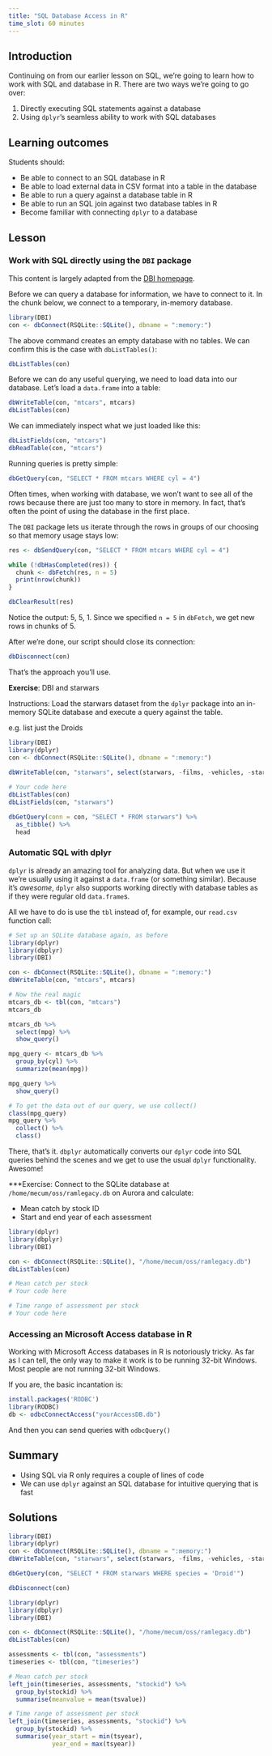 ```yaml
---
title: "SQL Database Access in R"
time_slot: 60 minutes
---
```


## Introduction

Continuing on from our earlier lesson on SQL, we're going to learn how to work with SQL and database in R.
There are two ways we're going to go over:

1. Directly executing SQL statements against a database
2. Using `dplyr`'s seamless ability to work with SQL databases

## Learning outcomes

Students should:

- Be able to connect to an SQL database in R
- Be able to load external data in CSV format into a table in the database
- Be able to run a query against a database table in R
- Be able to run an SQL join against two database tables in R
- Become familiar with connecting `dplyr` to a database

## Lesson

### Work with SQL directly using the `DBI` package

This content is largely adapted from the [DBI homepage](http://rstats-db.github.io/DBI/).

Before we can query a database for information, we have to connect to it.
In the chunk below, we connect to a temporary, in-memory database.

```r
library(DBI)
con <- dbConnect(RSQLite::SQLite(), dbname = ":memory:")
```

The above command creates an empty database with no tables.
We can confirm this is the case with `dbListTables()`:

```r
dbListTables(con)
```

Before we can do any useful querying, we need to load data into our database.
Let's load a `data.frame` into a table:

```r
dbWriteTable(con, "mtcars", mtcars)
dbListTables(con)
```

We can immediately inspect what we just loaded like this:

```r
dbListFields(con, "mtcars")
dbReadTable(con, "mtcars")
```

Running queries is pretty simple:

```r
dbGetQuery(con, "SELECT * FROM mtcars WHERE cyl = 4")
```

Often times, when working with database, we won't want to see all of the rows because there are just too many to store in memory.
In fact, that's often the point of using the database in the first place.

The `DBI` package lets us iterate through the rows in groups of our choosing so that memory usage stays low:

```r
res <- dbSendQuery(con, "SELECT * FROM mtcars WHERE cyl = 4")

while (!dbHasCompleted(res)) {
  chunk <- dbFetch(res, n = 5)
  print(nrow(chunk))
}

dbClearResult(res)
```

Notice the output: 5, 5, 1.
Since we specified `n = 5` in `dbFetch`, we get new rows in chunks of 5.

After we're done, our script should close its connection:

```r
dbDisconnect(con)
```

That's the approach you'll use.

**Exercise**: DBI and starwars

Instructions: Load the starwars dataset from the `dplyr` package into an in-memory SQLite database and execute a query against the table.

e.g. list just the Droids

```r
library(DBI)
library(dplyr)
con <- dbConnect(RSQLite::SQLite(), dbname = ":memory:")

dbWriteTable(con, "starwars", select(starwars, -films, -vehicles, -starships))
             
# Your code here
dbListTables(con)
dbListFields(con, "starwars")

dbGetQuery(conn = con, "SELECT * FROM starwars") %>%
  as_tibble() %>%
  head

```

### Automatic SQL with dplyr

`dplyr` is already an amazing tool for analyzing data.
But when we use it we're usually using it against a `data.frame` (or something similar).
Because it's *awesome*, `dplyr` also supports working directly with database tables as if they were regular old `data.frame`s.

All we have to do is use the `tbl` instead of, for example, our `read.csv` function call:

```r
# Set up an SQLite database again, as before
library(dplyr)
library(dbplyr)
library(DBI)

con <- dbConnect(RSQLite::SQLite(), dbname = ":memory:")
dbWriteTable(con, "mtcars", mtcars)

# Now the real magic
mtcars_db <- tbl(con, "mtcars")
mtcars_db

mtcars_db %>% 
  select(mpg) %>% 
  show_query()

mpg_query <- mtcars_db %>% 
  group_by(cyl) %>% 
  summarize(mean(mpg))

mpg_query %>% 
  show_query()

# To get the data out of our query, we use collect()
class(mpg_query)
mpg_query %>% 
  collect() %>% 
  class()
```

There, that's it.
`dbplyr` automatically converts our `dplyr` code into SQL queries behind the scenes and we get to use the usual `dplyr` functionality.
Awesome!

***Exercise: Connect to the SQLite database at `/home/mecum/oss/ramlegacy.db` on Aurora and calculate:

- Mean catch by stock ID
- Start and end year of each assessment

```r
library(dplyr)
library(dbplyr)
library(DBI)

con <- dbConnect(RSQLite::SQLite(), "/home/mecum/oss/ramlegacy.db")
dbListTables(con)

# Mean catch per stock
# Your code here

# Time range of assessment per stock
# Your code here
```

### Accessing an Microsoft Access database in R

Working with Microsoft Access databases in R is notoriously tricky.
As far as I can tell, the only way to make it work is to be running 32-bit Windows.
Most people are not running 32-bit Windows.

If you are, the basic incantation is:

```r
install.packages('RODBC')
library(RODBC)
db <- odbcConnectAccess("yourAccessDB.db")
```

And then you can send queries with `odbcQuery()`

## Summary

- Using SQL via R only requires a couple of lines of code
- We can use `dplyr` against an SQL database for intuitive querying that is fast

## Solutions

```r
library(DBI)
library(dplyr)
con <- dbConnect(RSQLite::SQLite(), dbname = ":memory:")
dbWriteTable(con, "starwars", select(starwars, -films, -vehicles, -starships))

dbGetQuery(con, "SELECT * FROM starwars WHERE species = 'Droid'")

dbDisconnect(con)
```

```r
library(dplyr)
library(dbplyr)
library(DBI)

con <- dbConnect(RSQLite::SQLite(), "/home/mecum/oss/ramlegacy.db")
dbListTables(con)

assessments <- tbl(con, "assessments")
timeseries <- tbl(con, "timeseries")

# Mean catch per stock
left_join(timeseries, assessments, "stockid") %>% 
  group_by(stockid) %>% 
  summarise(meanvalue = mean(tsvalue))

# Time range of assessment per stock
left_join(timeseries, assessments, "stockid") %>% 
  group_by(stockid) %>% 
  summarise(year_start = min(tsyear),
            year_end = max(tsyear))
```